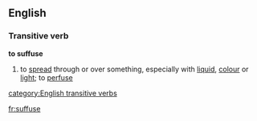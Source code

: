 ==English==
===Transitive verb===
'''to suffuse'''
# to [[spread]] through or over something, especially with [[liquid]], [[colour]] or [[light]]; to [[perfuse]]
[[category:English transitive verbs]]

[[fr:suffuse]]